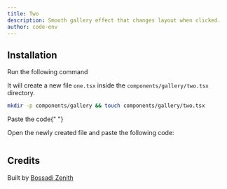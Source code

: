 ```yaml
---
title: Two
description: Smooth gallery effect that changes layout when clicked.
author: code-env
---
```


<ComponentPreview name="two-gallery" height={100} />

## Installation

<Steps>

<Step>Run the following command</Step>

It will create a new file `one.tsx` inside the `components/gallery/two.tsx` directory.

```bash
mkdir -p components/gallery && touch components/gallery/two.tsx
```

<Step>Paste the code</Step>{" "}

Open the newly created file and paste the following code:

```jsx file=<rootDir>/fg/gallery/two.tsx

```

</Steps>

## Credits

Built by [Bossadi Zenith](https://github.com/code-env)
